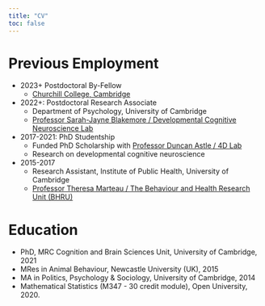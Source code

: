 ```yaml
---
title: "CV"
toc: false
---
```


# Previous Employment

-   2023+ Postdoctoral By-Fellow
    -   [Churchill College, Cambridge](https://www.chu.cam.ac.uk/fellows/dr-giacomo-bignardi/)
-   2022+: Postdoctoral Research Associate
    -   Department of Psychology, University of Cambridge
    -   [Professor Sarah-Jayne Blakemore / Developmental Cognitive Neuroscience Lab](https://sites.google.com/site/blakemorelab/)
-   2017-2021: PhD Studentship
    -   Funded PhD Scholarship with [Professor Duncan Astle / 4D Lab](https://www.astlelab.com/)
    -   Research on developmental cognitive neuroscience
-   2015-2017
    -   Research Assistant, Institute of Public Health, University of Cambridge
    -   [Professor Theresa Marteau / The Behaviour and Health Research Unit (BHRU)](https://www.bhru.iph.cam.ac.uk/)

# Education

-   PhD, MRC Cognition and Brain Sciences Unit, University of Cambridge, 2021
-   MRes in Animal Behaviour, Newcastle University (UK), 2015
-   MA in Politics, Psychology & Sociology, University of Cambridge, 2014
-   Mathematical Statistics (M347 - 30 credit module), Open University, 2020.
